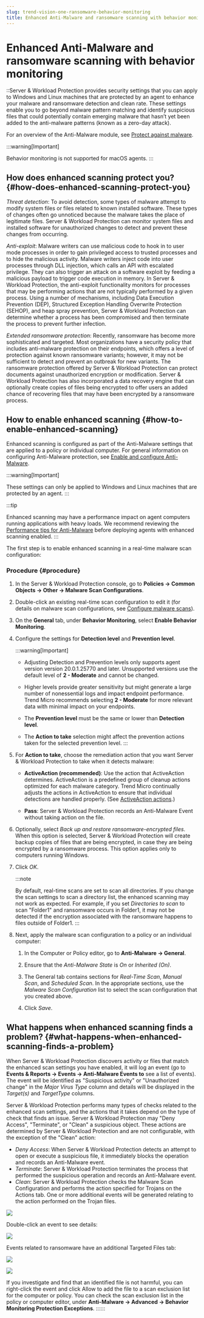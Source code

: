 ```yaml
---
slug: trend-vision-one-ransomware-behavior-monitoring
title: Enhanced Anti-Malware and ransomware scanning with behavior monitoring
---
```

# Enhanced Anti-Malware and ransomware scanning with behavior monitoring

::Server & Workload Protection provides security settings that you can apply to Windows and Linux machines that are protected by an agent to enhance your malware and ransomware detection and clean rate. These settings enable you to go beyond malware pattern matching and identify suspicious files that could potentially contain emerging malware that hasn’t yet been added to the anti-malware patterns (known as a zero-day attack).

For an overview of the Anti-Malware module, see [Protect against malware](anti-malware.mdx).

:::warning[Important]

Behavior monitoring is not supported for macOS agents.
:::

## How does enhanced scanning protect you? {#how-does-enhanced-scanning-protect-you}

*Threat detection*: To avoid detection, some types of malware attempt to modify system files or files related to known installed software. These types of changes often go unnoticed because the malware takes the place of legitimate files. Server & Workload Protection can monitor system files and installed software for unauthorized changes to detect and prevent these changes from occurring.

*Anti-exploit*: Malware writers can use malicious code to hook in to user mode processes in order to gain privileged access to trusted processes and to hide the malicious activity. Malware writers inject code into user processes through DLL injection, which calls an API with escalated privilege. They can also trigger an attack on a software exploit by feeding a malicious payload to trigger code execution in memory. In Server & Workload Protection, the anti-exploit functionality monitors for processes that may be performing actions that are not typically performed by a given process. Using a number of mechanisms, including Data Execution Prevention (DEP), Structured Exception Handling Overwrite Protection (SEHOP), and heap spray prevention, Server & Workload Protection can determine whether a process has been compromised and then terminate the process to prevent further infection.

*Extended ransomware protection*: Recently, ransomware has become more sophisticated and targeted. Most organizations have a security policy that includes anti-malware protection on their endpoints, which offers a level of protection against known ransomware variants; however, it may not be sufficient to detect and prevent an outbreak for new variants. The ransomware protection offered by Server & Workload Protection can protect documents against unauthorized encryption or modification. Server & Workload Protection has also incorporated a data recovery engine that can optionally create copies of files being encrypted to offer users an added chance of recovering files that may have been encrypted by a ransomware process.

## How to enable enhanced scanning {#how-to-enable-enhanced-scanning}

Enhanced scanning is configured as part of the Anti-Malware settings that are applied to a policy or individual computer. For general information on configuring Anti-Malware protection, see [Enable and configure Anti-Malware](enable-configure-anti-malware.mdx).

:::warning[Important]

These settings can only be applied to Windows and Linux machines that are protected by an agent.
:::

:::tip

Enhanced scanning may have a performance impact on agent computers running applications with heavy loads. We recommend reviewing the [Performance tips for Anti-Malware](performance-tips-for-anti-malware.mdx) before deploying agents with enhanced scanning enabled.
:::

The first step is to enable enhanced scanning in a real-time malware scan configuration:

### Procedure {#procedure}

1.  In the Server & Workload Protection console, go to **Policies → Common Objects → Other → Malware Scan Configurations**.

2.  Double-click an existing real-time scan configuration to edit it (for details on malware scan configurations, see [Configure malware scans](configure-malware-scans.mdx)).

3.  On the **General** tab, under **Behavior Monitoring**, select **Enable Behavior Monitoring**.

4.  Configure the settings for **Detection level** and **Prevention level**.

    :::warning[Important]

    - Adjusting Detection and Prevention levels only supports agent version version 20.0.1.25770 and later. Unsupported versions use the default level of **2 - Moderate** and cannot be changed.

    - Higher levels provide greater sensitivity but might generate a large number of nonessential logs and impact endpoint performance. Trend Micro recommends selecting **2 - Moderate** for more relevant data with minimal impact on your endpoints.

    - The **Prevention level** must be the same or lower than **Detection level**.

    - The **Action to take** selection might affect the prevention actions taken for the selected prevention level.
    :::

5.  For **Action to take**, choose the remediation action that you want Server & Workload Protection to take when it detects malware:

    - **ActiveAction (recommended)**: Use the action that ActiveAction determines. ActiveAction is a predefined group of cleanup actions optimized for each malware category. Trend Micro continually adjusts the actions in ActiveAction to ensure that individual detections are handled properly. (See [ActiveAction actions](activeaction-actions.mdx).)

    - **Pass**: Server & Workload Protection records an Anti-Malware Event without taking action on the file.

6.  Optionally, select *Back up and restore ransomware-encrypted files*. When this option is selected, Server & Workload Protection will create backup copies of files that are being encrypted, in case they are being encrypted by a ransomware process. This option applies only to computers running Windows.

7.  Click *OK*.

    :::note

    By default, real-time scans are set to scan all directories. If you change the scan settings to scan a directory list, the enhanced scanning may not work as expected. For example, if you set *Directories to scan* to scan "Folder1" and ransomware occurs in Folder1, it may not be detected if the encryption associated with the ransomware happens to files outside of Folder1.
    :::

8.  Next, apply the malware scan configuration to a policy or an individual computer:

    1.  In the Computer or Policy editor, go to **Anti-Malware → General**.

    2.  Ensure that the *Anti-Malware State* is *On* or *Inherited (On)*.

    3.  The General tab contains sections for *Real-Time Scan*, *Manual Scan*, and *Scheduled Scan*. In the appropriate sections, use the *Malware Scan Configuration* list to select the scan configuration that you created above.

    4.  Click *Save*.

## What happens when enhanced scanning finds a problem? {#what-happens-when-enhanced-scanning-finds-a-problem}

When Server & Workload Protection discovers activity or files that match the enhanced scan settings you have enabled, it will log an event (go to **Events & Reports → Events → Anti-Malware Events to** see a list of events). The event will be identified as "Suspicious activity" or "Unauthorized change" in the *Major Virus Type* column and details will be displayed in the *Target(s)* and *TargetType* columns.

Server & Workload Protection performs many types of checks related to the enhanced scan settings, and the actions that it takes depend on the type of check that finds an issue. Server & Workload Protection may "Deny Access", "Terminate", or "Clean" a suspicious object. These actions are determined by Server & Workload Protection and are not configurable, with the exception of the "Clean" action:

- *Deny Access*: When Server & Workload Protection detects an attempt to open or execute a suspicious file, it immediately blocks the operation and records an Anti-Malware event.
- *Terminate*: Server & Workload Protection terminates the process that performed the suspicious operation and records an Anti-Malware event.
- *Clean*: Server & Workload Protection checks the Malware Scan Configuration and performs the action specified for Trojans on the Actions tab. One or more additional events will be generated relating to the action performed on the Trojan files.

![](/images/behavior-monitoring-events=8357b82d-b287-4c9b-a6a8-02fa38c313a3.webp)

Double-click an event to see details:

![](/images/behavior-monitoring-event-detail=e3926908-28d7-4b34-85fe-37f51710dab4.webp)

Events related to ransomware have an additional Targeted Files tab:

![](/images/ransomware-event-details=61c13829-c452-482c-a168-3f00869c5292.webp)

![](/images/targeted-files=62bf5d3a-0841-4b6b-bcd2-f0a8d1173901.webp)

If you investigate and find that an identified file is not harmful, you can right-click the event and click Allow to add the file to a scan exclusion list for the computer or policy. You can check the scan exclusion list in the policy or computer editor, under **Anti-Malware → Advanced → Behavior Monitoring Protection Exceptions**.
::::::
